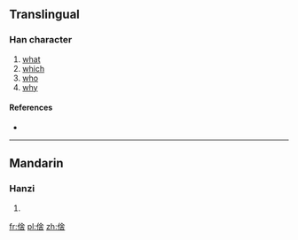 ==Translingual==

===Han character===
{{Han char|rn=9|rad=人|as=08|sn=10|four=|canj=人人一口 (OOMR), X人人一口 (XOOMR)}}

# [[what]]
# [[which]]
# [[who]]
# [[why]]

====References====
* {{Han ref|kx=0109.171|hdz=10180.050|uh=503D|ud=20541}}

----

==Mandarin==

===Hanzi===
{{cmn-hanzi|pin=[[jià]] ([[jia4]]), [[shà]] ([[sha4]]), [[xiá]] ([[xia2]])|wg=chia<sup>4</sup>, sha<sup>4</sup>, hsia<sup>2</sup>}}

# {{defn|lang=cmn|sort=人08}}

[[fr:倽]]
[[pl:倽]]
[[zh:倽]]